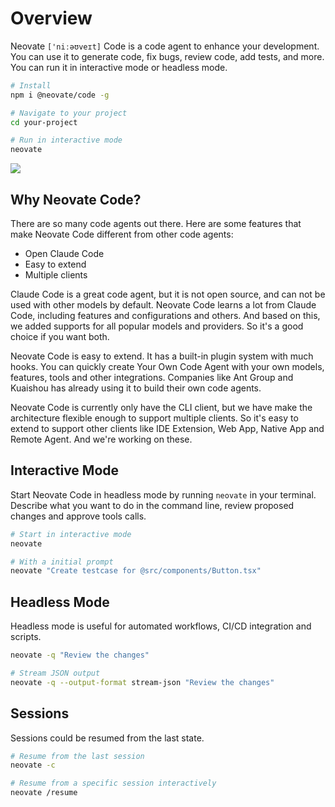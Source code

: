 # Overview

Neovate `['niːəʊveɪt]` Code is a code agent to enhance your development. You can use it to generate code, fix bugs, review code, add tests, and more. You can run it in interactive mode or headless mode.

```bash
# Install
npm i @neovate/code -g

# Navigate to your project
cd your-project

# Run in interactive mode
neovate
```

![](https://mdn.alipayobjects.com/huamei_h9478t/afts/img/e4-JQJpQLXoAAAAARNAAAAgADhqBAQFr/original)

## Why Neovate Code?

There are so many code agents out there. Here are some features that make Neovate Code different from other code agents:

- Open Claude Code
- Easy to extend
- Multiple clients

Claude Code is a great code agent, but it is not open source, and can not be used with other models by default. Neovate Code learns a lot from Claude Code, including features and configurations and others. And based on this, we added supports for all popular models and providers. So it's a good choice if you want both.

Neovate Code is easy to extend. It has a built-in plugin system with much hooks. You can quickly create Your Own Code Agent with your own models, features, tools and other integrations. Companies like Ant Group and Kuaishou has already using it to build their own code agents.

Neovate Code is currently only have the CLI client, but we have make the architecture flexible enough to support multiple clients. So it's easy to extend to support other clients like IDE Extension, Web App, Native App and Remote Agent. And we're working on these.

## Interactive Mode

Start Neovate Code in headless mode by running `neovate` in your terminal. Describe what you want to do in the command line, review proposed changes and approve tools calls.

```bash
# Start in interactive mode
neovate

# With a initial prompt
neovate "Create testcase for @src/components/Button.tsx"
```

## Headless Mode

Headless mode is useful for automated workflows, CI/CD integration and scripts.

```bash
neovate -q "Review the changes"

# Stream JSON output
neovate -q --output-format stream-json "Review the changes"
```

## Sessions

Sessions could be resumed from the last state.

```bash
# Resume from the last session
neovate -c

# Resume from a specific session interactively
neovate /resume
```
